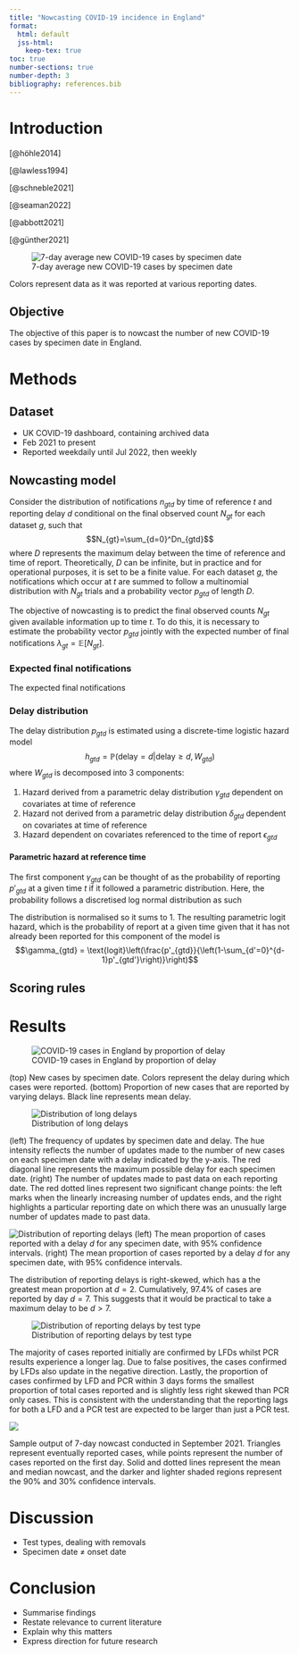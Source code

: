 ```yaml
---
title: "Nowcasting COVID-19 incidence in England"
format:
  html: default
  jss-html:
    keep-tex: true
toc: true
number-sections: true
number-depth: 3
bibliography: references.bib
---
```


# Introduction

[@höhle2014]

[@lawless1994]

[@schneble2021]

[@seaman2022]

[@abbott2021]

[@günther2021]

![7-day average new COVID-19 cases by specimen date](images/nowcast.png){fig-align="center"}

Colors represent data as it was reported at various reporting dates.

## Objective

The objective of this paper is to nowcast the number of new COVID-19 cases by specimen date in England.

# Methods

## Dataset

-   UK COVID-19 dashboard, containing archived data
-   Feb 2021 to present
-   Reported weekdaily until Jul 2022, then weekly

## Nowcasting model

Consider the distribution of notifications $n_{gtd}$ by time of reference $t$ and reporting delay $d$ conditional on the final observed count $N_{gt}$ for each dataset $g$, such that $$N_{gt}=\sum_{d=0}^Dn_{gtd}$$ where $D$ represents the maximum delay between the time of reference and time of report. Theoretically, $D$ can be infinite, but in practice and for operational purposes, it is set to be a finite value. For each dataset $g$, the notifications which occur at $t$ are summed to follow a multinomial distribution with $N_{gt}$ trials and a probability vector $p_{gtd}$ of length $D$.

The objective of nowcasting is to predict the final observed counts $N_{gt}$ given available information up to time $t$. To do this, it is necessary to estimate the probability vector $p_{gtd}$ jointly with the expected number of final notifications $\lambda_{gt}=\mathbb{E}[N_{gt}]$.

### Expected final notifications

The expected final notifications

```{=tex}
\begin{aligned}
\log(\lambda_0) &\sim N(\log(N_{g0}+1),1), \\
\log(\lambda_t)|\lambda_{t-1} &\sim N(\log(\lambda_{t-1}), \sigma^2)\\
\sigma &\sim N(0,1)
\end{aligned}
```
### Delay distribution

The delay distribution $p_{gtd}$ is estimated using a discrete-time logistic hazard model $$h_{gtd}=\mathbb{P}(\text{delay}=d|\text{delay} \geq d, W_{gtd})$$ where $W_{gtd}$ is decomposed into 3 components:

1.  Hazard derived from a parametric delay distribution $\gamma_{gtd}$ dependent on covariates at time of reference
2.  Hazard not derived from a parametric delay distribution $\delta_{gtd}$ dependent on covariates at time of reference
3.  Hazard dependent on covariates referenced to the time of report $\epsilon_{gtd}$

#### Parametric hazard at reference time

The first component $\gamma_{gtd}$ can be thought of as the probability of reporting $p'_{gtd}$ at a given time $t$ if it followed a parametric distribution. Here, the probability follows a discretised log normal distribution as such

```{=tex}
\begin{aligned}
p'_{gtd} &\sim \text{LogNormal}(\gamma_{gt},v_{gt})\\
\gamma_{gt} &= \mu_0 + \alpha_\mu X_{\gamma}+\beta_\mu Z_\gamma\\
v_{gt} &= \exp\left(v_0 + \alpha_v X_\gamma + \beta_v Z_\gamma\right)
\end{aligned}
```
The distribution is normalised so it sums to 1. The resulting parametric logit hazard, which is the probability of report at a given time given that it has not already been reported for this component of the model is $$\gamma_{gtd} = \text{logit}\left(\frac{p'_{gtd}}{\left(1-\sum_{d'=0}^{d-1}p'_{gtd'}\right)}\right)$$

## Scoring rules

# Results

![COVID-19 cases in England by proportion of delay](images/cases-delay-england.png)

(top) New cases by specimen date. Colors represent the delay during which cases were reported. (bottom) Proportion of new cases that are reported by varying delays. Black line represents mean delay.

![Distribution of long delays](images/long-delay-dist.png)

(left) The frequency of updates by specimen date and delay. The hue intensity reflects the number of updates made to the number of new cases on each specimen date with a delay indicated by the y-axis. The red diagonal line represents the maximum possible delay for each specimen date. (right) The number of updates made to past data on each reporting date. The red dotted lines represent two significant change points: the left marks when the linearly increasing number of updates ends, and the right highlights a particular reporting date on which there was an unusually large number of updates made to past data.

![Distribution of reporting delays](images/cases-delay-dist.png) (left) The mean proportion of cases reported with a delay $d$ for any specimen date, with 95% confidence intervals. (right) The mean proportion of cases reported by a delay $d$ for any specimen date, with 95% confidence intervals.

The distribution of reporting delays is right-skewed, which has a the greatest mean proportion at $d=2$. Cumulatively, 97.4% of cases are reported by day $d=7$. This suggests that it would be practical to take a maximum delay to be $d>7$.

![Distribution of reporting delays by test type](images/delay-dist-test-type.png)

The majority of cases reported initially are confirmed by LFDs whilst PCR results experience a longer lag. Due to false positives, the cases confirmed by LFDs also update in the negative direction. Lastly, the proportion of cases confirmed by LFD and PCR within 3 days forms the smallest proportion of total cases reported and is slightly less right skewed than PCR only cases. This is consistent with the understanding that the reporting lags for both a LFD and a PCR test are expected to be larger than just a PCR test.

![](images/sample%20output-01.png){fig-align="center"}

Sample output of 7-day nowcast conducted in September 2021. Triangles represent eventually reported cases, while points represent the number of cases reported on the first day. Solid and dotted lines represent the mean and median nowcast, and the darker and lighter shaded regions represent the 90% and 30% confidence intervals.

# Discussion

-   Test types, dealing with removals
-   Specimen date $\neq$ onset date

# Conclusion

-   Summarise findings
-   Restate relevance to current literature
-   Explain why this matters
-   Express direction for future research
